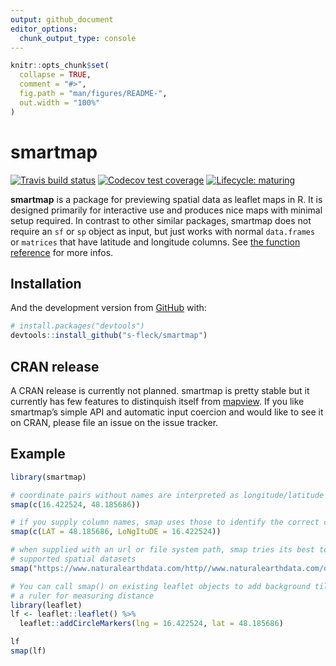 ```yaml
---
output: github_document
editor_options: 
  chunk_output_type: console
---
```


<!-- README.md is generated from README.Rmd. Please edit that file -->

```r
knitr::opts_chunk$set(
  collapse = TRUE,
  comment = "#>",
  fig.path = "man/figures/README-",
  out.width = "100%"
)
```

# smartmap

<!-- badges: start -->
[![Travis build status](https://travis-ci.org/s-fleck/smartmap.svg?branch=master)](https://travis-ci.org/s-fleck/smartmap)
[![Codecov test coverage](https://codecov.io/gh/s-fleck/smartmap/branch/master/graph/badge.svg)](https://codecov.io/gh/s-fleck/smartmap?branch=master)
[![Lifecycle: maturing](https://img.shields.io/badge/lifecycle-maturing-blue.svg)](https://www.tidyverse.org/lifecycle/#maturing)
<!-- badges: end -->

**smartmap** is a package for previewing spatial data as leaflet maps in R. It 
is designed primarily for interactive use and produces nice maps with minimal 
setup required. In contrast to other similar packages,
smartmap does not require an `sf` or `sp` object as input, but just works with
normal `data.frames` or `matrices` that have latitude and longitude columns.
See [the function reference](https://s-fleck.github.io/smartmap/) for more 
infos.



## Installation

And the development version from [GitHub](https://github.com/) with:

``` r
# install.packages("devtools")
devtools::install_github("s-fleck/smartmap")
```


## CRAN release

A CRAN release is currently not planned. smartmap is pretty stable 
but it currently has few features to distinquish itself from 
[mapview](https://r-spatial.github.io/mapview/). If you like
smartmap's simple API and automatic input coercion and would like to see it
on CRAN, please file an issue on the issue tracker.



## Example

```r
library(smartmap)

# coordinate pairs without names are interpreted as longitude/latitude
smap(c(16.422524, 48.185686))

# if you supply column names, smap uses those to identify the correct columns
smap(c(LAT = 48.185686, LoNgItuDE = 16.422524))

# when supplied with an url or file system path, smap tries its best to discover
# supported spatial datasets
smap("https://www.naturalearthdata.com/http//www.naturalearthdata.com/download/50m/cultural/ne_50m_admin_0_countries.zip")

# You can call smap() on existing leaflet objects to add background tiles and
# a ruler for measuring distance
library(leaflet)
lf <- leaflet::leaflet() %>% 
  leaflet::addCircleMarkers(lng = 16.422524, lat = 48.185686)

lf
smap(lf)
```

